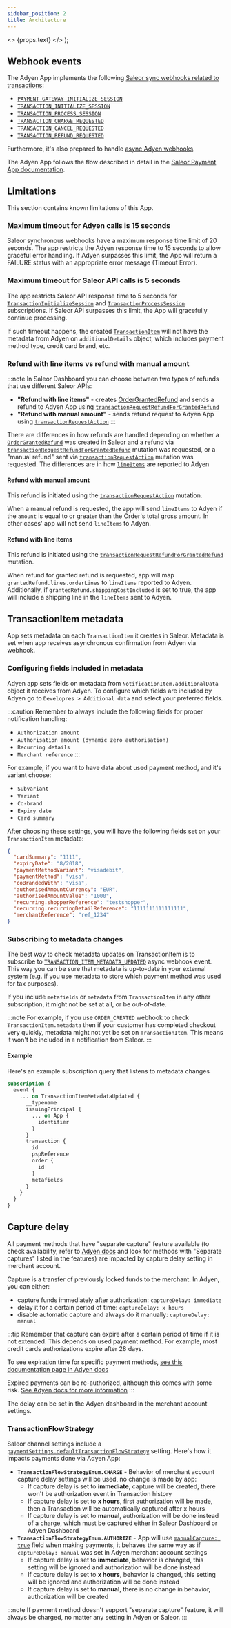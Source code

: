 ```yaml
---
sidebar_position: 2
title: Architecture
---
```


  <>
    <span className={props.class}>{props.text}</span>
  </>
);

## Webhook events

The Adyen App implements the following [Saleor sync webhooks related to transactions](developer/extending/webhooks/synchronous-events/transaction.mdx):

- [`PAYMENT_GATEWAY_INITIALIZE_SESSION`](api-reference/webhooks/enums/webhook-event-type-sync-enum.mdx#webhookeventtypesyncenumpayment_gateway_initialize_session)
- [`TRANSACTION_INITIALIZE_SESSION`](api-reference/webhooks/enums/webhook-event-type-sync-enum.mdx#webhookeventtypesyncenumtransaction_initialize_session)
- [`TRANSACTION_PROCESS_SESSION`](api-reference/webhooks/enums/webhook-event-type-sync-enum.mdx#webhookeventtypesyncenumtransaction_process_session)
- [`TRANSACTION_CHARGE_REQUESTED`](api-reference/webhooks/enums/webhook-event-type-sync-enum.mdx#webhookeventtypesyncenumtransaction_charge_requested)
- [`TRANSACTION_CANCEL_REQUESTED`](api-reference/webhooks/enums/webhook-event-type-sync-enum.mdx#webhookeventtypesyncenumtransaction_cancelation_requested)
- [`TRANSACTION_REFUND_REQUESTED`](api-reference/webhooks/enums/webhook-event-type-sync-enum.mdx#webhookeventtypesyncenumtransaction_refund_requested)

Furthermore, it's also prepared to handle [async Adyen webhooks](https://docs.adyen.com/development-resources/webhooks.mdx).

The Adyen App follows the flow described in detail in the [Saleor Payment App documentation](developer/payments/overview.mdx).

## Limitations

This section contains known limitations of this App.

### Maximum timeout for Adyen calls is 15 seconds

Saleor synchronous webhooks have a maximum response time limit of 20 seconds. The app restricts the Adyen response time to 15 seconds to allow graceful error handling.
If Adyen surpasses this limit, the App will return a FAILURE status with an appropriate error message (Timeout Error).

### Maximum timeout for Saleor API calls is 5 seconds

The app restricts Saleor API response time to 5 seconds for [`TransactionInitializeSession`](developer/extending/webhooks/synchronous-events/transaction.mdx#initialize-transaction-session) and [`TransactionProcessSession`](developer/extending/webhooks/synchronous-events/transaction.mdx#process-transaction-session) subscriptions. If Saleor API surpasses this limit, the App will gracefully continue processing.

If such timeout happens, the created [`TransactionItem`](api-reference/payments/objects/transaction-item.mdx) will not have the metadata from Adyen on `additionalDetails` object, which includes payment method type, credit card brand, etc.

### Refund with line items vs refund with manual amount

:::note
In Saleor Dashboard you can choose between two types of refunds that use different Saleor APIs:
- **"Refund with line items"** - creates [OrderGrantedRefund](/api-reference/orders/objects/order-granted-refund.mdx) and sends a refund to Adyen App using [`transactionRequestRefundForGrantedRefund`](/api-reference/payments/mutations/transaction-request-refund-for-granted-refund.mdx)
- **"Refund with manual amount"** - sends refund request to Adyen App using [`transactionRequestAction`](api-reference/payments/mutations/transaction-request-action.mdx)
:::

There are differences in how refunds are handled depending on whether a [`OrderGrantedRefund`](/api-reference/orders/objects/order-granted-refund.mdx) was created in Saleor and a refund via [`transactionRequestRefundForGrantedRefund`](api-reference/payments/mutations/transaction-request-refund-for-granted-refund.mdx) mutation was requested, or a "manual refund" sent via [`transactionRequestAction`](/api-reference/payments/mutations/transaction-request-action.mdx) mutation was requested. The differences are in how [`lineItems`](https://docs.adyen.com/api-explorer/Checkout/71/post/payments/_paymentPspReference_/refunds#request-lineItems) are reported to Adyen

#### Refund with manual amount

This refund is initiated using the [`transactionRequestAction`](/api-reference/payments/mutations/transaction-request-action.mdx) mutation.

When a manual refund is requested, the app will send `lineItems` to Adyen if the `amount` is equal to or greater than the Order's total gross amount.
In other cases' app will not send `lineItems` to Adyen.

#### Refund with line items

This refund is initiated using the [`transactionRequestRefundForGrantedRefund`](/api-reference/payments/mutations/transaction-request-refund-for-granted-refund.mdx) mutation.

When refund for granted refund is requested, app will map `grantedRefund.lines.orderLines` to `lineItems` reported to Adyen. Additionally, if `grantedRefund.shippingCostIncluded` is set to true, the app will include a shipping line in the `lineItems` sent to Adyen.

## TransactionItem metadata

App sets metadata on each `TransactionItem` it creates in Saleor. Metadata is set when app receives asynchronous confirmation from Adyen via webhook.

### Configuring fields included in metadata

Adyen app sets fields on metadata from `NotificationItem.additionalData` object it receives from Adyen. To configure which fields are included by Adyen go to `Developres > Additional data` and select your preferred fields.

:::caution
Remember to always include the following fields for proper notification handling:
- `Authorization amount`
- `Authorisation amount (dynamic zero authorisation)`
- `Recurring details`
- `Merchant reference`
:::

For example, if you want to have data about used payment method, and it's variant choose:
- `Subvariant`
- `Variant`
- `Co-brand`
- `Expiry date`
- `Card summary`


After choosing these settings, you will have the following fields set on your `TransactionItem` metadata:

```json
{
  "cardSummary": "1111",
  "expiryDate": "8/2018",
  "paymentMethodVariant": "visadebit",
  "paymentMethod": "visa",
  "coBrandedWith": "visa",
  "authorisedAmountCurrency": "EUR",
  "authorisedAmountValue": "1000",
  "recurring.shopperReference": "testshopper",
  "recurring.recurringDetailReference": "1111111111111111",
  "merchantReference": "ref_1234"
}
```

### Subscribing to metadata changes

The best way to check metadata updates on TransactionItem is to subscribe to [`TRANSACTION_ITEM_METADATA_UPDATED`](/api-reference/webhooks/enums/webhook-event-type-async-enum.mdx#webhookeventtypeasyncenumtransaction_item_metadata_updated) async webhook event. This way you can be sure that metadata is up-to-date in your external system (e.g. if you use metadata to store which payment method was used for tax purposes).

If you include `metafields` or `metadata` from `TransactionItem` in any other subscription, it might not be set at all, or be out-of-date.

:::note
For example, if you use `ORDER_CREATED` webhook to check `TransactionItem.metadata` then if your customer has completed checkout very quickly, metadata might not yet be set on `TransactionItem`. This means it won't be included in a notification from Saleor.
:::

#### Example

Here's an example subscription query that listens to metadata changes

```graphql
subscription {
  event {
    ... on TransactionItemMetadataUpdated {
      __typename
      issuingPrincipal {
        ... on App {
          identifier
        }
      }
      transaction {
        id
        pspReference
        order {
          id
        }
        metafields
      }
    }
  }
}
```

## Capture delay

All payment methods that have "separate capture" feature available (to check availability, refer to [Adyen docs](https://docs.adyen.com/payment-methods/) and look for methods with "Separate captures" listed in the features) are impacted by capture delay setting in merchant account.

Capture is a transfer of previously locked funds to the merchant. In Adyen, you can either:
- capture funds immediately after authorization: `captureDelay: immediate`
- delay it for a certain period of time: `captureDelay: x hours`
- disable automatic capture and always do it manually: `captureDelay: manual`

:::tip
Remember that capture can expire after a certain period of time if it is not extended. This depends on used payment method. For example, most credit cards authorizations expire after 28 days.

To see expiration time for specific payment methods, [see this documentation page in Adyen docs](https://docs.adyen.com/online-payments/adjust-authorisation/#validity)

Expired payments can be re-authorized, although this comes with some risk. [See Adyen docs for more information](https://docs.adyen.com/account/manage-payments/#reauthorize-a-payment)
:::

The delay can be set in the Adyen dashboard in the merchant account settings.

### TransactionFlowStrategy

Saleor channel settings include a [`paymentSettings.defaultTransactionFlowStrategy`](/api-reference/payments/inputs/payment-settings-input.mdx) setting. Here's how it impacts payments done via Adyen App:

- **`TransactionFlowStrategyEnum.CHARGE`** - Behavior of merchant account capture delay settings will be used, no change is made by app:
  - If capture delay is set to **immediate**, capture will be created, there won't be authorization event in Transaction history
  - If capture delay is set to **x hours**, first authorization will be made, then a Transaction will be automatically captured after x hours
  - If capture delay is set to **manual**, authorization will be done instead of a charge, which must be captured either in Saleor Dashboard or Adyen Dashboard
- **`TransactionFlowStrategyEnum.AUTHORIZE`** - App will use [`manualCapture: true`](https://docs.adyen.com/online-payments/capture/?tab=1#enable-manual-capture) field when making payments, it behaves the same way as if `captureDelay: manual` was set in Adyen merchant account settings
  - If capture delay is set to **immediate**, behavior is changed, this setting will be ignored and authorization will be done instead
  - If capture delay is set to **x hours**, behavior is changed, this setting will be ignored and authorization will be done instead
  - If capture delay is set to **manual**, there is no change in behavior, authorization will be created

:::note
If payment method doesn't support "separate capture" feature, it will always be charged, no matter any setting in Adyen or Saleor.
:::
